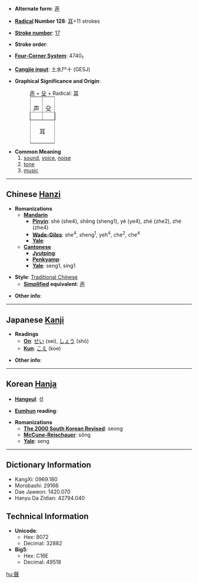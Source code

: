* '''Alternate form''': [[声]]

* '''[[Wiktionary:Chinese radical index| Radical]] Number 128''': [[Wiktionary:Chinese radical index 耳|耳]]+11 strokes

* '''[[Wiktionary:Chinese total strokes index|Stroke number]]''': [[Wiktionary:Chinese total strokes index 17|17]]

* '''Stroke order''': 

* '''[[Wiktionary:Chinese four corner index|Four-Corner System]]''': 4740<sub>1</sub>

* '''[[Wiktionary:Chinese Cangjie index|Cangjie input]]''': 土水尸十 (GESJ)

* '''Graphical Significance and Origin''':
*: [[声]] + [[殳]] + Radical: [[耳]]
*:<table border=1 style="display:inline;"><tr><td>声</td><td>殳</td></tr><tr><td colspan=2 align=center>耳</td></tr></table>

* '''Common Meaning'''
*#[[sound]], [[voice]], [[noise]]
*# [[tone]]
*# [[music]]

----

== Chinese [[Hanzi]] ==

* '''Romanizations'''
** '''[[Mandarin]]'''
*** '''[[Pinyin]]''': shè (she4), shēng (sheng1), yè (ye4), zhé (zhe2), zhè (zhe4)
*** '''[[Wade-Giles]]''': she<sup>4</sup>, sheng<sup>1</sup>, yeh<sup>4</sup>, che<sup>2</sup>, che<sup>4</sup>
*** '''[[Yale]]''': 
** '''[[Cantonese]]'''
*** '''[[Jyutping]]''':
*** '''[[Penkyamp]]''': 
*** '''[[Yale]]''': seng1, sing1

* '''Style''': [[Traditional Chinese]] 
** '''[[Simplified Chinese|Simplified]] equivalent''': [[声]]

* '''Other info''': 

----

== Japanese [[Kanji]] ==

* '''Readings'''
** '''[[On]]''': [[せい]] (sei), [[しょう]] (shō)
** '''[[Kun]]''': [[こえ]] (koe)

* '''Other info''':  

----

== Korean [[Hanja]] ==

* '''[[Hangeul]]''': 성

* '''[[Eumhun]] reading''': 

* '''Romanizations'''
** '''[[The 2000 South Korean Revised Romanization|The 2000 South Korean Revised]]''': seong
** '''[[McCune-Reischauer]]''': sŏng
** '''[[Yale]]''': seng

----

== Dictionary Information ==

* KangXi: 0969.180
* Morobashi: 29166
* Dae Jaweon: 1420.070
* Hanyu Da Zidian: 42794.040

== Technical Information ==

* '''Unicode''':
** Hex: 8072
** Decimal: 32882
* '''Big5''':
** Hex: C16E
** Decimal: 49518

[[hu:聲]]